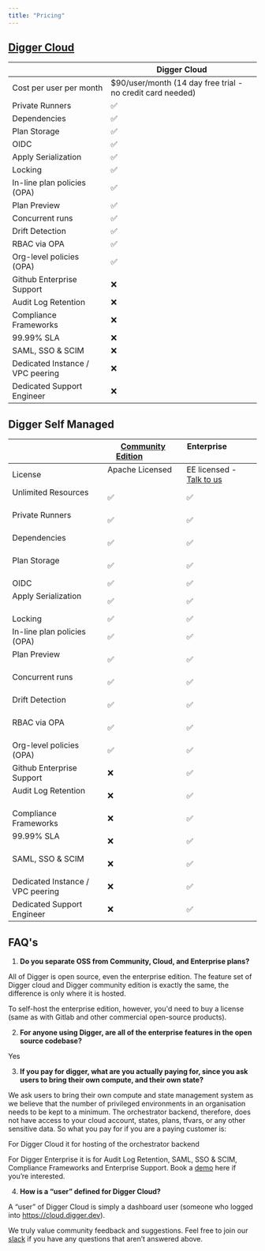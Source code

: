 ```yaml
---
title: "Pricing"
---
```


## [Digger Cloud](https://cloud.digger.dev)


|                                  | Digger Cloud                                               |
| -------------------------------- | ---------------------------------------------------------- | 
| Cost per user per month          | $90/user/month (14 day free trial - no credit card needed) | 
| Private Runners                  | ✅ | 
| Dependencies                     | ✅ | 
| Plan Storage                     | ✅ | 
| OIDC                             | ✅ | 
| Apply Serialization              | ✅ |
| Locking                          | ✅ | 
| In-line plan policies (OPA)      | ✅ | 
| Plan Preview                     | ✅ | 
| Concurrent runs                  | ✅ | 
| Drift Detection                  | ✅ | 
| RBAC via OPA                     | ✅ | 
| Org-level policies (OPA)         | ✅ | 
| Github Enterprise Support        | ❌ | 
| Audit Log Retention              | ❌ | 
| Compliance Frameworks            | ❌ | 
| 99.99% SLA                       | ❌ | 
| SAML, SSO & SCIM                 | ❌ | 
| Dedicated Instance / VPC peering | ❌ | 
| Dedicated Support Engineer       | ❌ | 


## Digger Self Managed


|                                  |[Community Edition](https://docs.digger.dev/self-host/deploy-binary)             |Enterprise                   |
| -------------------------------- | ---------------------------------- |---------------------------  |
| License        | Apache Licensed                    | EE licensed - [Talk to us](https://calendly.com/diggerdev/digger-pro-demo-clone-1)    |
| Unlimited Resources              | ✅ | ✅ |
| Private Runners                  | ✅ | ✅ |
| Dependencies                     | ✅ | ✅ |
| Plan Storage                     | ✅ | ✅ |
| OIDC                             | ✅ | ✅ |
| Apply Serialization              | ✅ | ✅ |
| Locking                          | ✅ | ✅ |
| In-line plan policies (OPA)      | ✅ | ✅ |
| Plan Preview                     | ✅ | ✅ |
| Concurrent runs                  | ✅ | ✅ |
| Drift Detection                  | ✅ | ✅ |
| RBAC via OPA                     | ✅ | ✅ |
| Org-level policies (OPA)         | ✅ | ✅ |
| Github Enterprise Support        | ❌ | ✅ |
| Audit Log Retention              | ❌ | ✅ |
| Compliance Frameworks            | ❌ | ✅ |
| 99.99% SLA                       | ❌ | ✅ |
| SAML, SSO & SCIM                 | ❌ | ✅ |
| Dedicated Instance / VPC peering | ❌ | ✅ |
| Dedicated Support Engineer       | ❌ | ✅ |

## FAQ's

1. **Do you separate OSS from Community, Cloud, and Enterprise plans?**

All of Digger is open source, even the enterprise edition. The feature set of Digger cloud and Digger community edition is exactly the same, the difference is only where it is hosted.

To self-host the enterprise edition, however, you'd need to buy a license (same as with Gitlab and other commercial open-source products). 

2. **For anyone using Digger, are all of the enterprise features in the open source codebase?** 

Yes

3. **If you pay for digger, what are you actually paying for, since you ask users to bring their own compute, and their own state?**

We ask users to bring their own compute and state management system as we believe that the number of privileged environments in an organisation needs to be kept to a minimum. The orchestrator backend, therefore, does not have access to your cloud account, states, plans, tfvars, or any other sensitive data. So what you pay for if you are a paying customer is:

For Digger Cloud it for hosting of the orchestrator backend

For Digger Enterprise it is for Audit Log Retention, SAML, SSO & SCIM, Compliance Frameworks and Enterprise Support. Book a [demo](https://calendly.com/diggerdev/digger-pro-demo-clone-1) here if you’re interested.

4. **How is a “user” defined for Digger Cloud?**

A “user” of Digger Cloud is simply a dashboard user (someone who logged into https://cloud.digger.dev).

We truly value community feedback and suggestions. Feel free to join our [slack](https://bit/ly/diggercommunity) if you have any questions that aren’t answered above.

